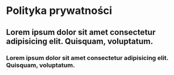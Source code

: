 # Polityka prywatności

## Lorem ipsum dolor sit amet consectetur adipisicing elit. Quisquam, voluptatum.

### Lorem ipsum dolor sit amet consectetur adipisicing elit. Quisquam, voluptatum.
